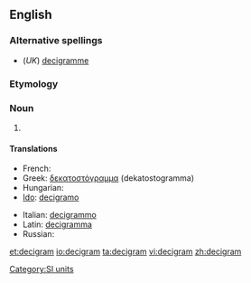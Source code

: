 ==English==

===Alternative spellings===
*(''UK'') [[decigramme]]

===Etymology===
{{prefix|deci|gram}}

===Noun===
{{en-noun}}

# {{SI-unit|deci|gram|mass}}

====Translations====
{{trans-top|metric measurement}}
* French: {{t+|fr|décigramme}}
* Greek: [[δεκατοστόγραμμα]] (dekatostogramma)
* Hungarian: {{t-|hu|decigramm}}
* [[Ido]]: [[decigramo]]
{{trans-mid}}
* Italian: [[decigrammo]] {{m}}
* Latin: [[decigramma]]
* Russian: {{t+|ru|дециграмм|m|tr=detsigrámm|sc=Cyrl}}
{{trans-bottom}}

[[Category:SI units]]

[[et:decigram]]
[[io:decigram]]
[[ta:decigram]]
[[vi:decigram]]
[[zh:decigram]]